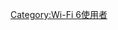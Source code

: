 {{Userbox
 |border-c = #000000
 |border-s = 1
 |id-c = #FFFFFF
 |id-s = 1
 |id-fc = #FFFFFF
 |info-c = #FFFFFF
 |info-s = 8
 |info-fc = #000000
 |id = [[File:Wi-Fi 6 Logo.png|45px]]
 |info  = 该用户使用[[Wi-Fi 6]]。
 |nocat    = {{{nocat|Wi-Fi 6使用者}}}
 |usercategory = Wi-Fi 6使用者
}}
<includeonly>[[Category:Wi-Fi 6使用者]]</includeonly>